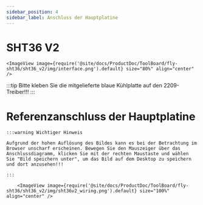```yaml
---
sidebar_position: 4
sidebar_label: Anschluss der Hauptplatine
---
```



# SHT36 V2


    <ImageView image={require('@site/docs/ProductDoc/ToolBoard/fly-sht36/sht36_v2/img/interface.png').default} size="80%" align="center" />


:::tip
Bitte kleben Sie die mitgelieferte blaue Kühlplatte auf den 2209-Treiber!!!
:::



# Referenzanschluss der Hauptplatine

    :::warning Wichtiger Hinweis

    Aufgrund der hohen Auflösung des Bildes kann es bei der Betrachtung im Browser unscharf erscheinen. Bewegen Sie den Mauszeiger über das Anschlussdiagramm, klicken Sie mit der rechten Maustaste und wählen Sie "Bild speichern unter", um das Bild auf dem Desktop zu speichern und dort anzusehen!!!

    :::

        <ImageView image={require('@site/docs/ProductDoc/ToolBoard/fly-sht36/sht36_v2/img/sht36v2_wiring.png').default} size="100%" align="center" />
